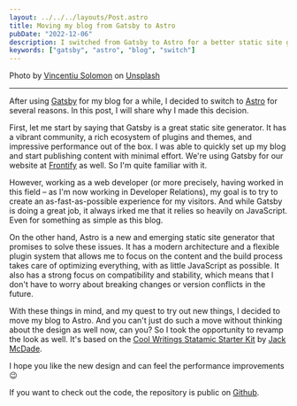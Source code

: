 ```yaml
---
layout: ../../../layouts/Post.astro
title: Moving my blog from Gatsby to Astro
pubDate: "2022-12-06"
description: I switched from Gatsby to Astro for a better static site generator experience.
keywords: ["gatsby", "astro", "blog", "switch"]
---
```



<PostImage src="/src/assets/vincentiu-solomon-ln5drpv_ImI-unsplash.jpg" alt="Sublime purple night sky" />

Photo by [Vincentiu Solomon](https://unsplash.com/@vincentiu?utm_source=unsplash&utm_medium=referral&utm_content=creditCopyText) on [Unsplash](https://unsplash.com/s/photos/space?utm_source=unsplash&utm_medium=referral&utm_content=creditCopyText)

---

After using [Gatsby](https://www.gatsbyjs.com/) for my blog for a while, I decided to switch to [Astro](https://astro.build/) for several reasons. In this post, I will share why I made this decision.

First, let me start by saying that Gatsby is a great static site generator. It has a vibrant community, a rich ecosystem of plugins and themes, and impressive performance out of the box. I was able to quickly set up my blog and start publishing content with minimal effort. We're using Gatsby for our website at [Frontify](https://www.frontify.com/en/) as well. So I'm quite familiar with it.

However, working as a web developer (or more precisely, having worked in this field – as I'm now working in Developer Relations), my goal is to try to create an as-fast-as-possible experience for my visitors. And while Gatsby is doing a great job, it always irked me that it relies so heavily on JavaScript. Even for something as simple as this blog.

On the other hand, Astro is a new and emerging static site generator that promises to solve these issues. It has a modern architecture and a flexible plugin system that allows me to focus on the content and the build process takes care of optimizing everything, with as little JavaScript as possible. It also has a strong focus on compatibility and stability, which means that I don't have to worry about breaking changes or version conflicts in the future.

With these things in mind, and my quest to try out new things, I decided to move my blog to Astro. And you can't just do such a move without thinking about the design as well now, can you? So I took the opportunity to revamp the look as well. It's based on the [Cool Writings Statamic Starter Kit](https://github.com/statamic/starter-kit-cool-writings) by [Jack McDade](https://twitter.com/jackmcdade).

I hope you like the new design and can feel the performance improvements 😉

If you want to check out the code, the repository is public on [Github](https://github.com/floriangaechter/floriangaechter.com).
